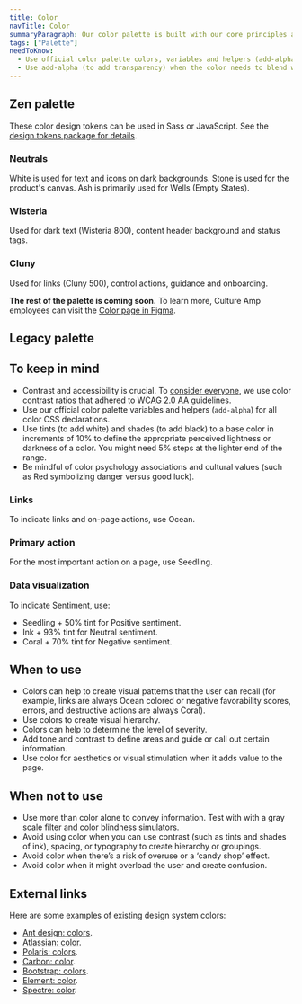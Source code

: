 ```yaml
---
title: Color
navTitle: Color
summaryParagraph: Our color palette is built with our core principles and guidelines as its foundation. We are committed to complying with WCAG AA standard contrast ratios.
tags: ["Palette"]
needToKnow:
  - Use official color palette colors, variables and helpers (add-alpha) for all color CSS declarations. Never hard-code a color without a variable.
  - Use add-alpha (to add transparency) when the color needs to blend with different backgrounds.
---
```



## Zen palette

These color design tokens can be used in Sass or JavaScript. See the [design tokens package for details](https://github.com/cultureamp/kaizen-design-system/tree/master/packages/design-tokens).

### Neutrals

White is used for text and icons on dark backgrounds. Stone is used for the product's canvas. Ash is primarily used for Wells (Empty States).

<ZenNeutrals />

### Wisteria

Used for dark text (Wisteria 800), content header background and status tags.

<ZenWisteria />

### Cluny

Used for links (Cluny 500), control actions, guidance and onboarding.

<ZenCluny />

**The rest of the palette is coming soon.** To learn more, Culture Amp employees can visit the [Color page in Figma](https://www.figma.com/file/GMxm8rvDCbj0Xw3TQWBZ8b/Zen-UI-Kit?node-id=1929%3A81).

## Legacy palette

<ColorShowcase />

## To keep in mind

- Contrast and accessibility is crucial. To [consider everyone](../language#culture-amp-brand-tone-and-design-principles), we use color contrast ratios that adhered to [WCAG 2.0 AA](https://www.w3.org/TR/WCAG20/#visual-audio-contrast-contrast) guidelines.
- Use our official color palette variables and helpers (`add-alpha`) for all color CSS declarations.
- Use tints (to add white) and shades (to add black) to a base color in increments of 10% to define the appropriate perceived lightness or darkness of a color. You might need 5% steps at the lighter end of the range.
- Be mindful of color psychology associations and cultural values (such as Red symbolizing danger versus good luck).

### Links

To indicate links and on-page actions, use Ocean.

### Primary action

For the most important action on a page, use Seedling.

### Data visualization

To indicate Sentiment, use:

- Seedling + 50% tint for Positive sentiment.
- Ink + 93% tint for Neutral sentiment.
- Coral + 70% tint for Negative sentiment.



## When to use

- Colors can help to create visual patterns that the user can recall (for example, links are always Ocean colored or negative favorability scores, errors, and destructive actions are always Coral).
- Use colors to create visual hierarchy.
- Colors can help to determine the level of severity.
- Add tone and contrast to define areas and guide or call out certain information.
- Use color for aesthetics or visual stimulation when it adds value to the page.



## When not to use

- Use more than color alone to convey information. Test with with a gray scale filter and color blindness simulators.
- Avoid using color when you can use contrast (such as tints and shades of ink), spacing, or typography to create hierarchy or groupings.
- Avoid color when there’s a risk of overuse or a ‘candy shop’ effect.
- Avoid color when it might overload the user and create confusion.



## External links

Here are some examples of existing design system colors:

- [Ant design: colors](https://ant.design/docs/spec/colors).
- [Atlassian: color](https://www.atlassian.design/guidelines/product/foundations/color).
- [Polaris: colors](https://polaris.shopify.com/design/colors).
- [Carbon: color](https://www.carbondesignsystem.com/guidelines/color/overview).
- [Bootstrap: colors](https://getbootstrap.com/docs/4.3/utilities/colors/).
- [Element: color](https://element.eleme.io/#/en-US/component/color).
- [Spectre: color](https://picturepan2.github.io/spectre/utilities/colors.html).

